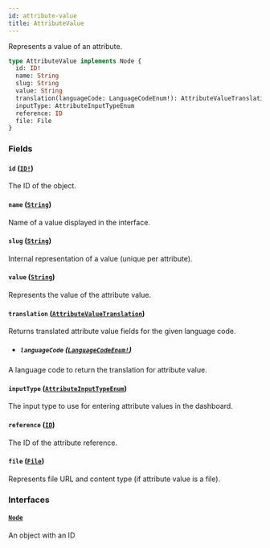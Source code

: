 ```yaml
---
id: attribute-value
title: AttributeValue
---
```


Represents a value of an attribute.

```graphql
type AttributeValue implements Node {
  id: ID!
  name: String
  slug: String
  value: String
  translation(languageCode: LanguageCodeEnum!): AttributeValueTranslation
  inputType: AttributeInputTypeEnum
  reference: ID
  file: File
}
```

### Fields

#### `id` ([`ID!`](/developer/api-reference/scalars/id.mdx))

The ID of the object.

#### `name` ([`String`](/developer/api-reference/scalars/string.mdx))

Name of a value displayed in the interface.

#### `slug` ([`String`](/developer/api-reference/scalars/string.mdx))

Internal representation of a value (unique per attribute).

#### `value` ([`String`](/developer/api-reference/scalars/string.mdx))

Represents the value of the attribute value.

#### `translation` ([`AttributeValueTranslation`](/developer/api-reference/objects/attribute-value-translation.mdx))

Returns translated attribute value fields for the given language code.

- ##### `languageCode` ([`LanguageCodeEnum!`](/developer/api-reference/enums/language-code-enum.mdx))

A language code to return the translation for attribute value.

#### `inputType` ([`AttributeInputTypeEnum`](/developer/api-reference/enums/attribute-input-type-enum.mdx))

The input type to use for entering attribute values in the dashboard.

#### `reference` ([`ID`](/developer/api-reference/scalars/id.mdx))

The ID of the attribute reference.

#### `file` ([`File`](/developer/api-reference/objects/file.mdx))

Represents file URL and content type (if attribute value is a file).

### Interfaces

#### [`Node`](/developer/api-reference/interfaces/node.mdx)

An object with an ID
